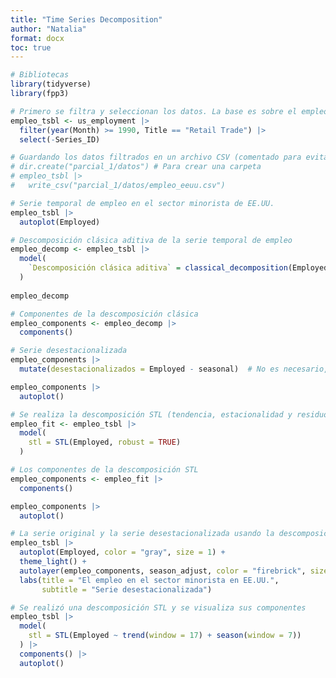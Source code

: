 ```yaml
---
title: "Time Series Decomposition"
author: "Natalia"
format: docx
toc: true
---
```


```r
# Bibliotecas 
library(tidyverse)  
library(fpp3)      
```


```r
# Primero se filtra y seleccionan los datos. La base es sobre el empleo en el sector minorista de EE.UU. desde 1990
empleo_tsbl <- us_employment |> 
  filter(year(Month) >= 1990, Title == "Retail Trade") |>
  select(-Series_ID)
```


```r
# Guardando los datos filtrados en un archivo CSV (comentado para evitar sobreescribir el archivo)
# dir.create("parcial_1/datos") # Para crear una carpeta
# empleo_tsbl |>
#   write_csv("parcial_1/datos/empleo_eeuu.csv")
```


```r
# Serie temporal de empleo en el sector minorista de EE.UU.
empleo_tsbl |> 
  autoplot(Employed)

# Descomposición clásica aditiva de la serie temporal de empleo
empleo_decomp <- empleo_tsbl |> 
  model(
    `Descomposición clásica aditiva` = classical_decomposition(Employed, type = "additive")
  )
   
empleo_decomp
```


```r
# Componentes de la descomposición clásica
empleo_components <- empleo_decomp |> 
  components()
```


```r
# Serie desestacionalizada
empleo_components |> 
  mutate(desestacionalizados = Employed - seasonal)  # No es necesario, ya que seasonal_adjust proporciona la serie desestacionalizada

empleo_components |> 
  autoplot()
```


```r
# Se realiza la descomposición STL (tendencia, estacionalidad y residuos) de la serie temporal de empleo
empleo_fit <- empleo_tsbl |> 
  model(
    stl = STL(Employed, robust = TRUE)
  )
```


```r
# Los componentes de la descomposición STL
empleo_components <- empleo_fit |> 
  components()

empleo_components |> 
  autoplot()
```


```r
# La serie original y la serie desestacionalizada usando la descomposición STL
empleo_tsbl |> 
  autoplot(Employed, color = "gray", size = 1) +
  theme_light() +
  autolayer(empleo_components, season_adjust, color = "firebrick", size = 1) +
  labs(title = "El empleo en el sector minorista en EE.UU.",
       subtitle = "Serie desestacionalizada")
```


```r
# Se realizó una descomposición STL y se visualiza sus componentes
empleo_tsbl |> 
  model(
    stl = STL(Employed ~ trend(window = 17) + season(window = 7))
  ) |> 
  components() |> 
  autoplot()
```



